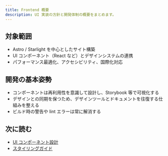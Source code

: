 ```yaml
---
title: Frontend 概要
description: UI 実装の方針と開発体制の概要をまとめます。
---
```


## 対象範囲

- Astro / Starlight を中心としたサイト構築
- UI コンポーネント（React など）とデザインシステムの連携
- パフォーマンス最適化、アクセシビリティ、国際化対応

## 開発の基本姿勢

- コンポーネントは再利用性を意識して設計し、Storybook 等で可視化する
- デザインとの同期を保つため、デザインツールとドキュメントを往復する仕組みを整える
- ビルド時の警告や lint エラーは常に解消する

## 次に読む

- [UI コンポーネント設計](/docs/frontend/components/)
- [スタイリングガイド](/docs/frontend/styling/)
